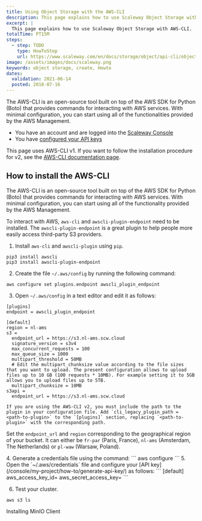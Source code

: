 ```yaml
---
title: Using Object Storage with the AWS-CLI
description: This page explains how to use Scaleway Object Storage with AWS-CLI.
excerpt: |
  This page explains how to use Scaleway Object Storage with AWS-CLI.
totalTime: PT15M
steps:
  - step: TODO
    type: HowToStep
    url: https://www.scaleway.com/en/docs/storage/object/api-cli/object-storage-aws-cli
image: /assets/images/docs/scaleway.png
keywords: object storage, create, Howto
dates:
  validation: 2021-06-14
  posted: 2018-07-16
---
```


The AWS-CLI is an open-source tool built on top of the AWS SDK for Python (Boto) that provides commands for interacting with AWS services. With minimal configuration, you can start using all of the functionalities provided by the AWS Management.

<Message type="requirement">

  - You have an account and are logged into the [Scaleway Console](https://console.scaleway.com)  
  - You have [configured your API keys](/console/my-project/how-to/generate-api-key/)

</Message>

<Message type="note">

  This page uses AWS-CLI v1. If you want to follow the installation procedure for v2, see the [AWS-CLI documentation page](https://docs.aws.amazon.com/cli/latest/userguide/install-cliv2.html). 

</Message>

## How to install the AWS-CLI

The AWS-CLI is an open-source tool built on top of the AWS SDK for Python (Boto) that provides commands for interacting with AWS services. With minimal configuration, you can start using all of the functionality provided by the AWS Management.

To interact with AWS, `aws-cli` and `awscli-plugin-endpoint` need to be installed. The `awscli-plugin-endpoint` is a great plugin to help people more easily access third-party S3 providers.

1. Install `aws-cli` and `awscli-plugin` using `pip`.

  ```
  pip3 install awscli
  pip3 install awscli-plugin-endpoint
  ```

2. Create the file `~/.aws/config` by running the following command:
  ```
  aws configure set plugins.endpoint awscli_plugin_endpoint
  ```
3. Open `~/.aws/config` in a text editor and edit it as follows:
  ```
  [plugins]
  endpoint = awscli_plugin_endpoint

  [default]
  region = nl-ams
  s3 =
    endpoint_url = https://s3.nl-ams.scw.cloud
    signature_version = s3v4
    max_concurrent_requests = 100
    max_queue_size = 1000
    multipart_threshold = 50MB
    # Edit the multipart_chunksize value according to the file sizes that you want to upload. The present configuration allows to upload files up to 10 GB (100 requests * 10MB). For example setting it to 5GB allows you to upload files up to 5TB.
    multipart_chunksize = 10MB
  s3api =
    endpoint_url = https://s3.nl-ams.scw.cloud
  ```
  <Message type="important">

    If you are using the AWS-CLI v2, you must include the path to the plugin in your configuration file. Add `cli_legacy_plugin_path = <path-to-plugin>` to the `[plugins]` section, replacing `<path-to-plugin>` with the corresponding path. 

  </Message>

  <Message type="note">

  Set the `endpoint_url` and `region` corresponding to the geographical region of your bucket. It can either be `fr-par` (Paris, France), `nl-ams` (Amsterdam, The Netherlands) or `pl-waw` (Warsaw, Poland).

  </Message>
4. Generate a credentials file using the command:
  ```
  aws configure
  ```
5. Open the `~/.aws/credentials` file and configure your [API key](/console/my-project/how-to/generate-api-key/) as follows:
  ```
  [default]
  aws_access_key_id=<ACCESS_KEY>
  aws_secret_access_key=<SECRET_KEY>
  ```

6. Test your cluster.
  ```
  aws s3 ls
  ```

<Navigation title="See Also">
  <NextButton to="/storage/object/api-cli/installing-minio-client">Installing MinIO Client</NextButton>
</Navigation>